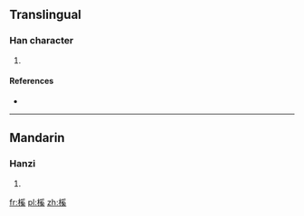 ==Translingual==

===Han character===
{{Han char|rn=75|rad=木|as=10|sn=14|four=4293<sub>4</sub>|canj=木月女大 (DBVK)}}

# {{defn|Han|sort=木10}}

====References====
* {{Han ref|kx=0545.130|dkj=15296|dj=0933.040|hdz=21265.070|uh=69BD|ud=27069|bh=E250|bd=57936}}

----

==Mandarin==

===Hanzi===
{{cmn-hanzi|pin=[[xī]] ([[xi1]])|wg=hsi<sup>1</sup>}}

# {{defn|lang=cmn|sort=木10}}

[[fr:榽]]
[[pl:榽]]
[[zh:榽]]